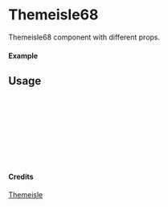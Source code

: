 
<Meta of={Themeisle68} title="Themeisle/Themeisle68" />

# Themeisle68

Themeisle68 component with different props.

#### Example

<Canvas of={Themeisle68.Primary} />

## Usage

```ts
import { Themeisle68 } from "yadl-ui";

const Example = () => {
  return (
      <Themeisle68 />
  );
};

export default Example;
```

#### Credits
[Themeisle](https://themeisle.com/illustrations)
